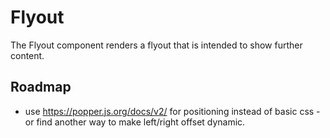 
<Meta of={DpFlyoutStories} />

# Flyout

The Flyout component renders a flyout that is intended to show further content.

<Canvas of={DpFlyoutStories.Default} />
<Controls />

## Roadmap

- use https://popper.js.org/docs/v2/ for positioning instead of basic css - or find
another way to make left/right offset dynamic.